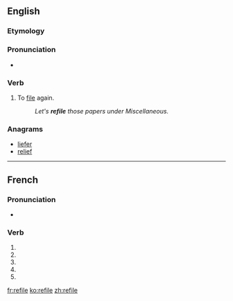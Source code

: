 {{also|refilé}}
==English==

===Etymology===
{{prefix|re|file|lang=en}}

===Pronunciation===
* {{rhymes|aɪl|lang=en}}

===Verb===
{{en-verb|refil}}

# {{cx|transitive|lang=en}} To [[file]] again.
#: ''Let's '''refile''' those papers under Miscellaneous.''

===Anagrams===
* [[liefer#English|liefer]]
* [[relief#English|relief]]

----

==French==

===Pronunciation===
* {{homophones|lang=fr|refilent|refiles}}

===Verb===
{{fr-verb-form}}

# {{inflection of|refiler||1|s|pres|indc|lang=fr}}
# {{inflection of|refiler||3|s|pres|indc|lang=fr}}
# {{inflection of|refiler||1|s|pres|subj|lang=fr}}
# {{inflection of|refiler||3|s|pres|subj|lang=fr}}
# {{inflection of|refiler||2|s|impr|lang=fr}}

[[fr:refile]]
[[ko:refile]]
[[zh:refile]]